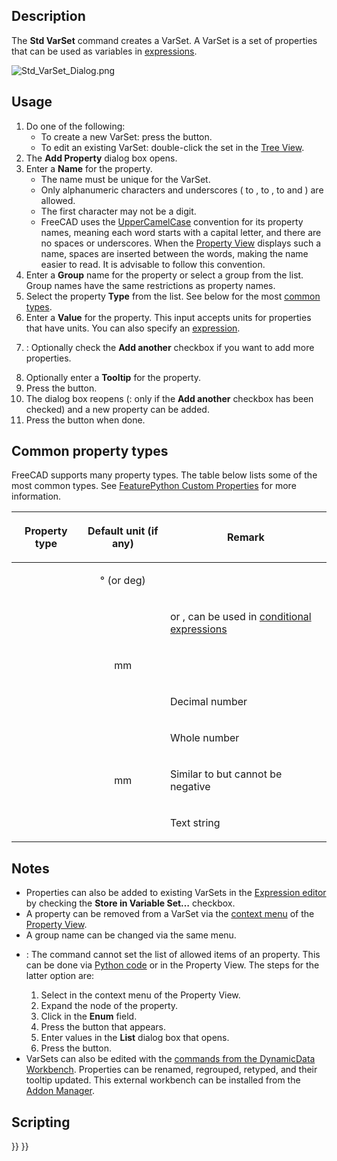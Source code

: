 <languages/>

{{Docnav
|[[Std_LinkImportAll|LinkImportAll]]
|[[Std_Expressions|Expressions]]
|[[Std_Base|Std Base]]
|IconL=Std_LinkImportAll.svg
|IconR=
|IconC=Freecad.svg
}}

{{GuiCommand
|Name=Std VarSet
|Workbenches=All
|Version=1.0
|SeeAlso=[[Spreadsheet_Workbench|Spreadsheet Workbench]], [[DynamicData_Workbench|DynamicData Workbench]]
}}

== Description ==

The '''Std VarSet''' command creates a VarSet. A VarSet is a set of properties that can be used as variables in [[Expressions|expressions]].

[[Image:Std_VarSet_Dialog.png]]
{{Caption|The Add Property dialog box}}

== Usage ==

# Do one of the following:
#* To create a new VarSet: press the {{Button|[[Image:Std_VarSet.svg|16px]] [[Std_VarSet|Variable Set]]}} button.
#* To edit an existing VarSet: double-click the set in the [[Tree_View|Tree View]].
# The '''Add Property''' dialog box opens.
# Enter a '''Name''' for the property.
#* The name must be unique for the VarSet.
#* Only alphanumeric characters and underscores ({{incode|A}} to {{incode|Z}}, {{incode|a}} to {{incode|z}}, {{incode|0}} to {{incode|9}} and {{incode|_}}) are allowed.
#* The first character may not be a digit.
#* FreeCAD uses the [https://en.wikipedia.org/wiki/Camel_case UpperCamelCase] convention for its property names, meaning each word starts with a capital letter, and there are no spaces or underscores. When the [[Property_View|Property View]] displays such a name, spaces are inserted between the words, making the name easier to read. It is advisable to follow this convention.
# Enter a '''Group''' name for the property or select a group from the list. Group names have the same restrictions as property names.
# Select the property '''Type''' from the list. See below for the most [[#Common_property_types|common types]].
# Enter a '''Value''' for the property. This input accepts units for properties that have units. You can also specify an [[Expressions|expression]].
# {{VersionMinus|1.0}}: Optionally check the '''Add another''' checkbox if you want to add more properties.
# Optionally enter a '''Tooltip''' for the property.
# Press the {{Button|OK}} button.
# The dialog box reopens ({{VersionMinus|1.0}}: only if the '''Add another''' checkbox has been checked) and a new property can be added.
# Press the {{Button|Cancel}} button when done.

== Common property types ==

FreeCAD supports many property types. The table below lists some of the most common types. See [[FeaturePython_Custom_Properties|FeaturePython Custom Properties]] for more information.

{| class="wikitable"
|-
! Property type !! Default unit (if any) !! Remark
|-
| {{Incode|App::PropertyAngle}} || style="text-align:center;" | ° (or deg) ||
|-
| {{Incode|App::PropertyBool}} ||  || {{TRUE}} or {{FALSE}}, can be used in [[Expressions#Conditional_expressions|conditional expressions]]
|-
| {{Incode|App::PropertyDistance}} || style="text-align:center;" | mm ||
|-
| {{Incode|App::PropertyFloat}} ||  || Decimal number
|-
| {{Incode|App::PropertyInteger}} ||  || Whole number
|-
| {{Incode|App::PropertyLength}} || style="text-align:center;" | mm || Similar to {{Incode|App::PropertyDistance}} but cannot be negative
|-
| {{Incode|App::PropertyString}} ||  || Text string
|}

== Notes ==

* Properties can also be added to existing VarSets in the [[Expressions|Expression editor]] by checking the '''Store in Variable Set…''' checkbox.
* A property can be removed from a VarSet via the [[Property_View#Context_menu|context menu]] of the [[Property_View|Property View]].
* A group name can be changed via the same menu.
* {{VersionMinus|1.0}}: The command cannot set the list of allowed items of an {{Incode|App::PropertyEnumeration}} property. This can be done via [[FeaturePython_Custom_Properties#App::PropertyEnumeration|Python code]] or in the Property View. The steps for the latter option are:
*# Select {{MenuCommand|Show hidden}} in the context menu of the Property View.
*# Expand the node of the property.
*# Click in the '''Enum''' field.
*# Press the {{Button|…}} button that appears.
*# Enter values in the '''List''' dialog box that opens.
*# Press the {{Button|OK}} button.
* VarSets can also be edited with the [https://github.com/mwganson/DynamicData/blob/master/README.md commands from the DynamicData Workbench]. Properties can be renamed, regrouped, retyped, and their tooltip updated. This external workbench can be installed from the [[Std_AddonMgr|Addon Manager]].

== Scripting ==

{{Code|code=
import FreeCAD as App

doc = App.ActiveDocument

var_set = doc.addObject("App::VarSet", "VarSetName")
var_set.addProperty("App::PropertyInteger", "MyNumber")  # Property is added to the Base group.
var_set.MyNumber = 123
var_set.addProperty("App::PropertyString", "MyText", group="SomeGroup", doc="Some tooltip information")
var_set.MyText = "Abc"

doc.recompute()
}}


{{Docnav
|[[Std_LinkImportAll|LinkImportAll]]
|[[Std_Expressions|Expressions]]
|[[Std_Base|Std Base]]
|IconL=Std_LinkImportAll.svg
|IconR=
|IconC=Freecad.svg
}}

{{Std_Base_navi{{#translation:}}}}
{{Userdocnavi{{#translation:}}}}